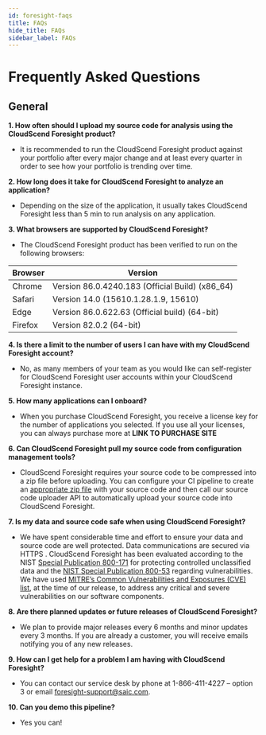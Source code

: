 ```yaml
---
id: foresight-faqs
title: FAQs
hide_title: FAQs
sidebar_label: FAQs
---
```


# Frequently Asked Questions

## General

**1. How often should I upload my source code for analysis using the CloudScend Foresight product?**

- It is recommended to run the CloudScend Foresight product against your portfolio after every major change and at least every quarter in order to see how your portfolio is trending over time.

**2. How long does it take for CloudScend Foresight to analyze an application?**

- Depending on the size of the application, it usually takes CloudScend Foresight less than 5 min to run analysis on any application.

**3. What browsers are supported by CloudScend Foresight?**

- The CloudScend Foresight product has been verified to run on the following browsers:

| Browser | Version                                         |
| ------- | ----------------------------------------------- |
| Chrome  | Version 86.0.4240.183 (Official Build) (x86_64) |
| Safari  | Version 14.0 (15610.1.28.1.9, 15610)            |
| Edge    | Version 86.0.622.63 (Official build) (64-bit)   |
| Firefox | Version 82.0.2 (64-bit)                         |

**4. Is there a limit to the number of users I can have with my CloudScend Foresight account?**

- No, as many members of your team as you would like can self-register for CloudScend Foresight user accounts within your CloudScend Foresight instance.

**5. How many applications can I onboard?**

- When you purchase CloudScend Foresight, you receive a license key for the number of applications you selected. If you use all your licenses, you can always purchase more at **LINK TO PURCHASE SITE**

**6. Can CloudScend Foresight pull my source code from configuration management tools?**

- CloudScend Foresight requires your source code to be compressed into a zip file before uploading. You can configure your CI pipeline to create an [appropriate zip file](foresight-ops-standard-guidelines#packaging-source-code) with your source code and then call our source code uploader API to automatically upload your source code into CloudScend Foresight.

**7. Is my data and source code safe when using CloudScend Foresight?**

- We have spent considerable time and effort to ensure your data and source code are well protected. Data communications are secured via HTTPS . CloudScend Foresight has been evaluated according to the NIST [Special Publication 800-171](https://csrc.nist.gov/publications/detail/sp/800-171/rev-2/final) for protecting controlled unclassified data and the [NIST Special Publication 800-53](https://csrc.nist.gov/publications/detail/sp/800-53/rev-5/final) regarding vulnerabilities. We have used [MITRE’s Common Vulnerabilities and Exposures (CVE) list](https://cve.mitre.org/), at the time of our release, to address any critical and severe vulnerabilities on our software components.

**8. Are there planned updates or future releases of CloudScend Foresight?**

- We plan to provide major releases every 6 months and minor updates every 3 months. If you are already a customer, you will receive emails notifying you of any new releases.

**9. How can I get help for a problem I am having with CloudScend Foresight?**

- You can contact our service desk by phone at 1-866-411-4227 – option 3 or email foresight-support@saic.com.

**10. Can you demo this pipeline?**

- Yes you can!

